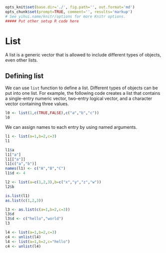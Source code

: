 ```r
opts_knit$set(base.dir='./', fig.path='', out.format='md')
opts_chunk$set(prompt=TRUE, comment='', results='markup')
# See yihui.name/knitr/options for more Knitr options.
##### Put other setup R code here

```

# List

A list is a generic vector that is allowed to include different types of objects, even other lists.

## Defining list

We can use `list` function to define a list. Different types of objects can be put into one list. For example, the following code creates a list that contains a single-entry numeric vector, two-entry logical vector, and a character vector containing three values.

```r
l0 <- list(1,c(TRUE,FALSE),c("a","b","c"))
l0
```

We can assign names to each entry by using named arguments.

```r
l1 <- list(a=1,b=2,c=3)
l1
```



```r
l1$a
l1["a"]
l1[["a"]]
l1[c("a","b")]
names(l1) <- c("A","B","C")
l1$d <- 4
```

```r
l2 <- list(a=c(1,2,3),b=c("x","y","z","w"))
l2$b

is.list(l1)
as.list(c(1,2,3))
```

```r
l3 <- as.list(c(a=1,b=2,c=3))
l3$d
l3$d <- c("hello","world")
l3
```

```r
l4 <- list(a=1,b=2,c=3)
c4 <- unlist(l4)
l4 <- list(a=1,b=2,c="hello")
c4 <- unlist(l4)
```
